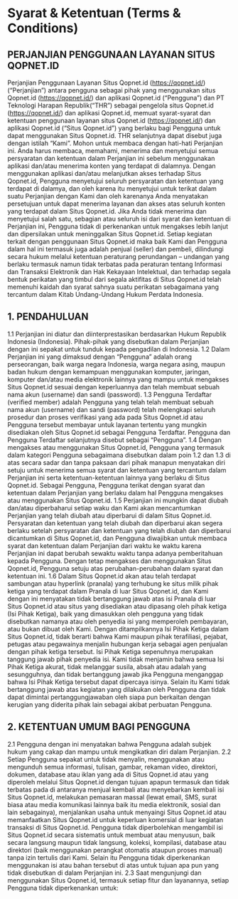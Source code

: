 # Syarat & Ketentuan (Terms & Conditions)

## PERJANJIAN PENGGUNAAN LAYANAN SITUS QOPNET.ID

Perjanjian Penggunaan Layanan Situs Qopnet.id (https://qopnet.id/) (“Perjanjian”) antara
pengguna sebagai pihak yang menggunakan situs Qopnet.id (https://qopnet.id/) dan aplikasi Qopnet.id (“Pengguna”) dan PT Teknologi Harapan Republik(“THR”) sebagai pengelola situs Qopnet.id (https://qopnet.id/) dan aplikasi Qopnet.id, memuat syarat-syarat dan ketentuan penggunaan layanan situs Qopnet.id (https://qopnet.id/) dan aplikasi Qopnet.id (“Situs Qopnet.id”) yang berlaku bagi Pengguna untuk dapat menggunakan Situs Qopnet.id. THR selanjutnya dapat disebut juga dengan istilah “Kami”. Mohon untuk membaca dengan hati-hati Perjanjian ini. Anda harus membaca, memahami, menerima dan menyetujui semua persyaratan dan ketentuan dalam Perjanjian ini sebelum menggunakan aplikasi dan/atau menerima konten yang terdapat di dalamnya. Dengan menggunakan aplikasi dan/atau melanjutkan akses terhadap Situs Qopnet.id, Pengguna menyetujui seluruh persyaratan dan ketentuan yang terdapat di dalamya, dan oleh karena itu menyetujui untuk terikat dalam suatu Perjanjian dengan Kami dan oleh karenanya Anda menyatakan persetujuan untuk dapat menerima layanan dan akses atas seluruh konten yang terdapat dalam Situs Qopnet.id. Jika Anda tidak menerima dan menyetujui salah satu, sebagian atau seluruh isi dari syarat dan ketentuan di Perjanjian ini, Pengguna tidak di perkenankan untuk mengakses lebih lanjut dan dipersilakan untuk meninggalkan Situs Qopnet.id. Setiap kegiatan terkait dengan penggunaan Situs Qopnet.id maka baik
Kami dan Pengguna dalam hal ini termasuk juga adalah penjual (seller) dan pembeli, dilindungi secara hukum melalui ketentuan peraturang perundangan – undangan yang berlaku termasuk namun tidak terbatas pada peraturan tentang Informasi dan Transaksi Elektronik dan Hak Kekayaan Intelektual, dan terhadap segala bentuk perikatan yang timbul dari segala aktifitas di Situs Qopnet.id telah memenuhi kaidah dan syarat sahnya suatu perikatan sebagaimana yang tercantum dalam Kitab Undang-Undang Hukum Perdata Indonesia.

## 1. PENDAHULUAN

1.1 Perjanjian ini diatur dan diinterprestasikan berdasarkan Hukum Republik Indonesia (Indonesia). Pihak-pihak yang disebutkan dalam Perjanjian dengan ini sepakat untuk tunduk kepada pengadilan di Indonesia.
1.2 Dalam Perjanjian ini yang dimaksud dengan “Pengguna” adalah orang perseorangan, baik warga negara Indonesia, warga negara asing, maupun badan hukum dengan kemampuan menggunakan komputer, jaringan, komputer dan/atau media elektronik lainnya yang mampu untuk mengakses Situs Qopnet.id sesuai dengan keperluannya dan telah membuat sebuah nama akun (username) dan sandi (password).
1.3 Pengguna Terdaftar (verified member) adalah Pengguna yang telah telah membuat sebuah nama akun (username) dan sandi (password) telah melengkapi seluruh prosedur dan proses verifikasi yang ada pada Situs Qopnet.id atau Pengguna tersebut membayar untuk layanan tertentu yang mungkin disediakan oleh Situs Qopnet.id sebagai Pengguna Terdaftar. Pengguna dan Pengguna Terdaftar selanjutnya disebut sebagai “Pengguna”.
1.4 Dengan mengakses atau menggunakan Situs Qopnet.id, Pengguna yang termasuk dalam kategori Pengguna sebagaimana disebutkan dalam poin 1.2 dan 1.3 di atas secara sadar dan tanpa paksaan dari pihak manapun menyatakan diri setuju untuk menerima semua syarat dan ketentuan yang tercantum dalam Perjanjian ini serta ketentuan-ketentuan lainnya yang berlaku di Situs Qopnet.id.
Sebagai Pengguna, Pengguna terikat dengan syarat dan ketentuan dalam Perjanjian yang berlaku dalam hal Pengguna mengakses atau menggunakan Situs Qopnet.id.
1.5 Perjanjian ini mungkin dapat diubah dan/atau diperbaharui setiap waku dan Kami akan
mencantumkan Perjanjian yang telah diubah atau diperbarui di dalam Situs Qopnet.id. Persyaratan dan ketentuan yang telah diubah dan diperbarui akan segera berlaku setelah persyaratan dan ketentuan yang telah diubah dan diperbarui dicantumkan di Situs Qopnet.id, dan Pengguna diwajibkan untuk membaca syarat dan ketentuan dalam Perjanjian dari waktu ke waktu karena Perjanjian ini dapat berubah sewaktu waktu tanpa adanya pemberitahuan kepada Pengguna. Dengan tetap mengakses dan menggunakan Situs Qopnet.id, Pengguna setuju atas perubahan-perubahan dalam syarat dan ketentuan ini.
1.6 Dalam Situs Qopnet.id akan atau telah terdapat sambungan atau hyperlink (pranala) yang terhubung ke situs milik pihak ketiga yang terdapat dalam Pranala di luar Situs Qopnet.id, dan Kami dengan ini menyatakan tidak bertanggung jawab atas isi Pranala di luar Situs Qopnet.id atau situs yang disediakan atau dipasang oleh pihak ketiga (Isi Pihak Ketiga), baik yang dimasukkan oleh pengguna yang tidak disebutkan namanya atau oleh penyedia isi yang memperoleh pembayaran, atau bukan dibuat oleh Kami. Dengan ditampilkannya Isi Pihak Ketiga dalam Situs Qopnet.id, tidak berarti bahwa Kami maupun pihak terafiliasi, pejabat, petugas atau pegawainya menjalin hubungan kerja sebagai agen penjualan dengan pihak ketiga tersebut. Isi Pihak Ketiga sepenuhnya merupakan tanggung jawab pihak penyedia isi. Kami tidak menjamin bahwa semua Isi Pihak Ketiga akurat, tidak melanggar susila, absah atau adalah yang sesungguhnya, dan tidak bertanggung jawab jika Pengguna menganggap bahwa Isi Pihak Ketiga tersebut dapat dipercaya isinya. Selain itu Kami tidak bertanggung jawab atas kegiatan yang dilakukan oleh Pengguna dan tidak dapat dimintai pertanggungjawaban oleh siapa pun berkaitan dengan kerugian yang diderita pihak lain sebagai akibat perbuatan Pengguna.

## 2. KETENTUAN UMUM BAGI PENGGUNA

2.1 Pengguna dengan ini menyatakan bahwa Pengguna adalah subjek hukum yang cakap dan mampu untuk mengikatkan diri dalam Perjanjian.
2.2 Setiap Pengguna sepakat untuk tidak menyalin, menggunakan atau mengunduh semua informasi, tulisan, gambar, rekaman video, direktori, dokumen, database atau iklan yang ada di Situs Qopnet.id atau yang diperoleh melalui Situs Qopnet.id dengan tujuan apapun termasuk dan tidak terbatas pada di antaranya menjual kembali atau menyebarkan kembali isi Situs Qopnet.id, melakukan pemasaran massal (lewat email, SMS, surat biasa atau media komunikasi lainnya baik itu media elektronik, sosial dan lain sebagainya), menjalankan usaha untuk menyaingi Situs Qopnet.id atau memanfaatkan Situs Qopnet.id untuk keperluan komersial di luar kegiatan transaksi di Situs Qopnet.id. Pengguna tidak
diperbolehkan mengambil isi Situs Qopnet.id secara sistematis untuk membuat atau menyusun, baik secara langsung maupun tidak langsung, koleksi, kompilasi, database atau direktori (baik menggunakan perangkat otomatis ataupun proses manual) tanpa izin tertulis dari Kami. Selain itu Pengguna tidak diperkenankan menggunakan isi atau bahan tersebut di atas untuk tujuan apa pun yang tidak disebutkan di dalam Perjanjian ini.
2.3 Saat mengunjungi dan menggunakan Situs Qopnet.id, termasuk setiap fitur dan layanannya, setiap Pengguna tidak diperkenankan untuk:

